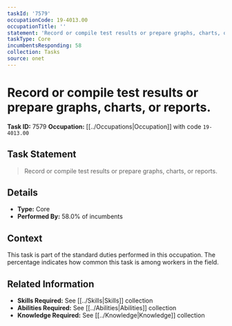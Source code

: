 ```yaml
---
taskId: '7579'
occupationCode: 19-4013.00
occupationTitle: ''
statement: 'Record or compile test results or prepare graphs, charts, or reports.'
taskType: Core
incumbentsResponding: 58
collection: Tasks
source: onet
---
```

# Record or compile test results or prepare graphs, charts, or reports.

**Task ID:** 7579
**Occupation:** [[../Occupations|Occupation]] with code `19-4013.00`

## Task Statement

> Record or compile test results or prepare graphs, charts, or reports.

## Details

- **Type:** Core
- **Performed By:** 58.0% of incumbents

## Context

This task is part of the standard duties performed in this occupation. The percentage indicates how common this task is among workers in the field.

## Related Information

- **Skills Required:** See [[../Skills|Skills]] collection
- **Abilities Required:** See [[../Abilities|Abilities]] collection
- **Knowledge Required:** See [[../Knowledge|Knowledge]] collection
